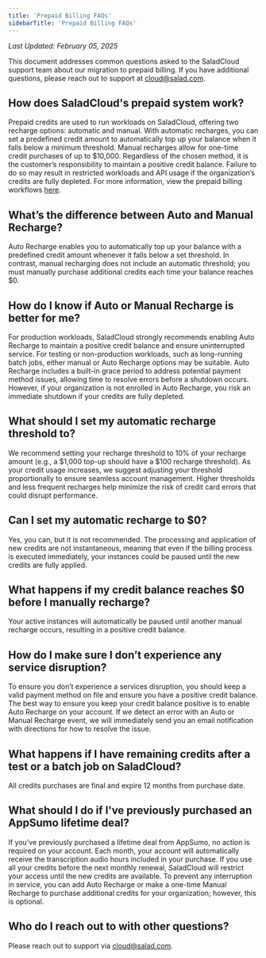 ```yaml
---
title: 'Prepaid Billing FAQs'
sidebarTitle: 'Prepaid Billing FAQs'
---
```


_Last Updated: February 05, 2025_

This document addresses common questions asked to the SaladCloud support team about our migration to prepaid billing. If
you have additional questions, please reach out to support at [cloud@salad.com](mailto:cloud@salad.com).

## How does SaladCloud's prepaid system work?

Prepaid credits are used to run workloads on SaladCloud, offering two recharge options: automatic and manual. With
automatic recharges, you can set a predefined credit amount to automatically top up your balance when it falls below a
minimum threshold. Manual recharges allow for one-time credit purchases of up to $10,000. Regardless of the chosen
method, it is the customer’s responsibility to maintain a positive credit balance. Failure to do so may result in
restricted workloads and API usage if the organization’s credits are fully depleted. For more information, view the
prepaid billing workflows
[here](https://docs.salad.com/products/sce/container-groups/billing-and-pricing/billing#prepaid-billing).

## What’s the difference between Auto and Manual Recharge?

Auto Recharge enables you to automatically top up your balance with a predefined credit amount whenever it falls below a
set threshold. In contrast, manual recharging does not include an automatic threshold; you must manually purchase
additional credits each time your balance reaches $0.

## How do I know if Auto or Manual Recharge is better for me?

For production workloads, SaladCloud strongly recommends enabling Auto Recharge to maintain a positive credit balance
and ensure uninterrupted service. For testing or non-production workloads, such as long-running batch jobs, either
manual or Auto Recharge options may be suitable. Auto Recharge includes a built-in grace period to address potential
payment method issues, allowing time to resolve errors before a shutdown occurs. However, if your organization is not
enrolled in Auto Recharge, you risk an immediate shutdown if your credits are fully depleted.

## What should I set my automatic recharge threshold to?

We recommend setting your recharge threshold to 10% of your recharge amount (e.g., a $1,000 top-up should have a $100
recharge threshold). As your credit usage increases, we suggest adjusting your threshold proportionally to ensure
seamless account management. Higher thresholds and less frequent recharges help minimize the risk of credit card errors
that could disrupt performance.

## Can I set my automatic recharge to $0?

Yes, you can, but it is not recommended. The processing and application of new credits are not instantaneous, meaning
that even if the billing process is executed immediately, your instances could be paused until the new credits are fully
applied.

## What happens if my credit balance reaches $0 before I manually recharge?

Your active instances will automatically be paused until another manual recharge occurs, resulting in a positive credit
balance.

## How do I make sure I don’t experience any service disruption?

To ensure you don’t experience a services disruption, you should keep a valid payment method on file and ensure you have
a positive credit balance. The best way to ensure you keep your credit balance positive is to enable Auto Recharge on
your account. If we detect an error with an Auto or Manual Recharge event, we will immediately send you an email
notification with directions for how to resolve the issue.

## What happens if I have remaining credits after a test or a batch job on SaladCloud?

All credits purchases are final and expire 12 months from purchase date.

## What should I do if I've previously purchased an AppSumo lifetime deal?

If you've previously purchased a lifetime deal from AppSumo, no action is required on your account. Each month, your
account will automatically receive the transcription audio hours included in your purchase. If you use all your credits
before the next monthly renewal, SaladCloud will restrict your access until the new credits are available. To prevent
any interruption in service, you can add Auto Recharge or make a one-time Manual Recharge to purchase additional credits
for your organization; however, this is optional.

## Who do I reach out to with other questions?

Please reach out to support via [cloud@salad.com](mailto:cloud@salad.com).
